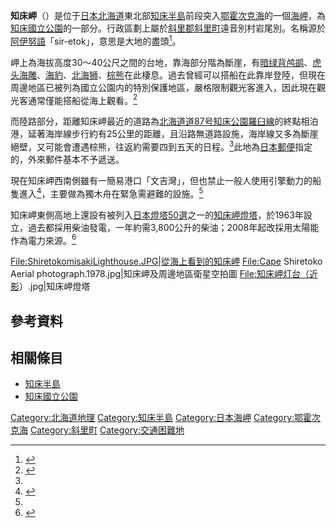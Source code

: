 {{coord|44|20|43|N|145|19|47|E|display=title}}
{{Location map | Japan
| lat_deg = 44 | lat_min = 20 | lat_sec = 43| lat_dir = N
| lon_deg = 145| lon_min = 19 | lon_sec = 47 | lon_dir = E
| label = 知床岬
| position = bottom
| mark = Map pointer.svg
| marksize = 6
| width = 350
| float = right
| caption = 知床岬的位置
| alt = 知床岬的位置
}}
'''知床岬'''（{{jpn|j=知床岬|hg=しれとこみさき|rm=Shiretokomisaki|f=y}}）是位于[[日本|日本]][[北海道|北海道]]東北部[[知床半島|知床半島]]前段突入[[鄂霍次克海|鄂霍次克海]]的一個[[海岬|海岬]]，為[[知床國立公園|知床國立公園]]的一部分。行政區劃上屬於[[斜里郡|斜里郡]][[斜里町|斜里町]]遠音別村岩尾別。名稱源於[[阿伊努語|阿伊努語]]「sir-etok」，意思是大地的盡頭<ref>{{Cite web|url=http://www.pref.hokkaido.lg.jp/ks/ass/grp/6170P.pdf|title=アイヌ語地名リスト|accessdate=2017-08-16|author=北海道庁|date=|publisher=北海道庁|archive-date=2018-04-17|archive-url=https://web.archive.org/web/20180417012545/http://www.pref.hokkaido.lg.jp/ks/ass/grp/6170P.pdf|dead-url=no}}</ref>。

岬上為海拔高度30～40公尺之間的台地，靠海部分階為斷崖，有[[暗绿背鸬鹚|暗绿背鸬鹚]]、[[虎头海雕|虎头海雕]]、[[海豹|海豹]]、[[北海狮|北海狮]]、[[棕熊|棕熊]]在此棲息。過去曾經可以搭船在此靠岸登陸，但現在周邊地區已被列為國立公園内的特別保護地區，嚴格限制觀光客進入，因此現在觀光客通常僅能搭船從海上觀看。<ref name="NPO法人知床･羅臼">{{Cite web| url=http://www.rausi.jp/photo/| title=世界遺産知床岬 大研究| work=NPO法人知床･羅臼| language=ja| accessdate=2016-02-19| archive-url=https://web.archive.org/web/20150929182236/http://www.rausi.jp/photo/| archive-date=2015-09-29| dead-url=yes}}</ref>

而陸路部分，距離知床岬最近的道路為[[北海道道87号知床公園羅臼線|北海道道87号知床公園羅臼線]]的終點相泊港，延著海岸線步行約有25公里的距離，且沿路無道路設施，海岸線又多為斷崖絕壁，又可能會遭遇棕熊，往返約需要四到五天的日程。<ref name="NPO法人知床･羅臼"/>此地為[[日本郵便|日本郵便]]指定的{{link-ja|交通困難地}}，外來郵件基本不予遞送。

現在知床岬西南側雖有一簡易港口「文吉灣」，但也禁止一般人使用引擎動力的船隻進入<ref>{{Cite news| url=http://www.news-kushiro.jp/news/20130827/201308272.html| title=世界遺產的用火/知床岬| work=釧路新聞| date=2013-07-27| language=ja| accessdate=2016-02-19| deadurl=yes| archiveurl=https://web.archive.org/web/20160301053540/http://www.news-kushiro.jp/news/20130827/201308272.html| archivedate=2016-03-01}}</ref>，主要做為獨木舟在緊急需避難的設施。<ref name="NPO法人知床･羅臼"/>

知床岬東側高地上還設有被列入[[日本燈塔50選|日本燈塔50選]]之一的[[知床岬燈塔|知床岬燈塔]]，於1963年設立，過去都採用柴油發電，一年約需3,800公升的柴油；2008年起改採用太陽能作為電力來源。<ref>{{Cite news| title=知床岬燈塔下月改以太陽能發電取代柴油發電| date=2018-06-23| work=[[北海道新聞|北海道新聞]]| accessdate=2016-02-19| language=ja}}</ref>

<gallery widths=200px heights=150px>
File:ShiretokomisakiLighthouse.JPG|從海上看到的知床岬
File:Cape Shiretoko Aerial photograph.1978.jpg|知床岬及周邊地區衛星空拍圖
File:知床岬灯台（近影）.jpg|知床岬燈塔
</gallery>

== 參考資料 ==
{{reflist}}

== 相關條目 ==
{{commonscat|Cape Shiretoko}}
* [[知床半島|知床半島]]
* [[知床國立公園|知床國立公園]]

{{DEFAULTSORT:Shiretokomisaki}}

[[Category:北海道地理|Category:北海道地理]]
[[Category:知床半島|Category:知床半島]]
[[Category:日本海岬|Category:日本海岬]]
[[Category:鄂霍次克海|Category:鄂霍次克海]]
[[Category:斜里町|Category:斜里町]]
[[Category:交通困難地|Category:交通困難地]]